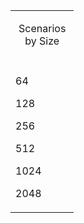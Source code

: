 {| cellspacing="3" width="90%" align="center"
|- valign="top" 
|width="90%" colspan="7"|
<center>Scenarios by Size</center>
|-
|
|64
|126
|256
|512
|1024
|2048
|-
|width="8px"|
64

128

256

512

1024

2048
|width="16%"|
[[en/64x64]]

[[en/64x128]]

[[en/64x256]]

[[en/64x512]]

[[en/64x1024]]

[[en/64x2048]]
|width="16%"|
[[en/126x64]]

[[en/128x128]]

[[en/128x256]]

[[en/128x512]]

[[en/128x1024]]

[[en/128x2048]]
|width="16%"|
[[en/256x64]]

[[en/256x128]]

[[en/256x256]]

[[en/256x512]]

[[en/256x1024]]

[[en/256x2048]]
|width="16%"|
[[en/512x64]]

[[en/512x128]]

[[en/512x256]]

[[en/512x512]]

[[en/512x1024]]

[[en/512x2048]]
|width="16%"|
[[en/1024x64]]

[[en/1024x128]]

[[en/1024x256]]

[[en/1024x512]]

[[en/1024x1024]]

[[en/1024x2048]]
|width="16%"|
[[en/2048x64]]

[[en/2048x128]]

[[en/2048x256]]

[[en/2048x512]]

[[en/2048x1024]]

[[en/2048x2048]]
|}